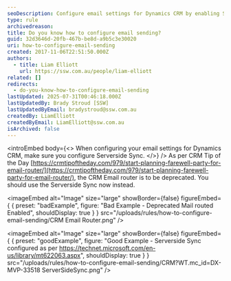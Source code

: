 ```yaml
---
seoDescription: Configure email settings for Dynamics CRM by enabling Serverside Sync, replacing the deprecated Email router.
type: rule
archivedreason:
title: Do you know how to configure email sending?
guid: 32d3646d-20fb-467b-be8d-a9b5c3e30020
uri: how-to-configure-email-sending
created: 2017-11-06T22:51:50.000Z
authors:
  - title: Liam Elliott
    url: https://ssw.com.au/people/liam-elliott
related: []
redirects:
  - do-you-know-how-to-configure-email-sending
lastUpdated: 2025-07-31T00:46:18.000Z
lastUpdatedBy: Brady Stroud [SSW]
lastUpdatedByEmail: bradystroud@ssw.com.au
createdBy: LiamElliott
createdByEmail: LiamElliott@ssw.com.au
isArchived: false
---
```


<introEmbed
  body={<>
When configuring your email settings for Dynamics CRM, make sure you configure Serverside Sync.
  </>}
/>
As per CRM Tip of the Day [https://crmtipoftheday.com/979/start-planning-farewell-party-for-email-router/](https://crmtipoftheday.com/979/start-planning-farewell-party-for-email-router/), the CRM Email router is to be deprecated. You should use the Serverside Sync now instead.

<imageEmbed
  alt="Image"
  size="large"
  showBorder={false}
  figureEmbed={ {
    preset: "badExample",
    figure: "Bad Example - Deprecated Mail routed Enabled",
    shouldDisplay: true
  } }
  src="/uploads/rules/how-to-configure-email-sending/CRM Email Router.png"
/>

<imageEmbed
  alt="Image"
  size="large"
  showBorder={false}
  figureEmbed={ {
    preset: "goodExample",
    figure: "Good Example - Serverside Sync configured as per https://technet.microsoft.com/en-us/library/mt622063.aspx",
    shouldDisplay: true
  } }
  src="/uploads/rules/how-to-configure-email-sending/CRM?WT.mc_id=DX-MVP-33518 ServerSideSync.png"
/>

